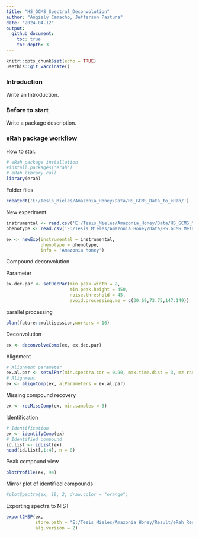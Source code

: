 ```yaml
---
title: "HS_GCMS_Spectral_Deconvolution"
author: "Angiely Camacho, Jefferson Pastuna"
date: "2024-04-12"
output:
  github_document:
    toc: true
    toc_depth: 3
---
```


```r

knitr::opts_chunk$set(echo = TRUE)
usethis::git_vaccinate()

```

### Introduction

Write an Introduction.

### Before to start

Write a package description.

### eRah package workflow

How to star.

```r

# eRah package installation
#install.packages('erah')
# eRah library call
library(erah)

```

Folder files

```r

createdt('E:/Tesis_Mieles/Amazonia_Honey/Data/HS_GCMS_Data_to_eRah/')

```

New experiment.


```r

instrumental <- read.csv('E:/Tesis_Mieles/Amazonia_Honey/Data/HS_GCMS_Metadata_to_eRah/HS_GCMS_Data_inst.csv')
phenotype <- read.csv('E:/Tesis_Mieles/Amazonia_Honey/Data/HS_GCMS_Metadata_to_eRah/HS_GCMS_Data_pheno.csv')

ex <- newExp(instrumental = instrumental,
             phenotype = phenotype,
             info = 'Amazonia honey')

```

Compound deconvolution

Parameter

```r

ex.dec.par <- setDecPar(min.peak.width = 2,
                        min.peak.height = 450,
                        noise.threshold = 45,
                        avoid.processing.mz = c(30:69,73:75,147:149))

```

parallel processing

```r

plan(future::multisession,workers = 16)

```

Deconvolution

```r

ex <- deconvolveComp(ex, ex.dec.par)

```

Alignment

```r
# Alignment parameter
ex.al.par <- setAlPar(min.spectra.cor = 0.90, max.time.dist = 3, mz.range = 70:550)
# Alignment
ex <- alignComp(ex, alParameters = ex.al.par)

```

Missing compound recovery


```r

ex <- recMissComp(ex, min.samples = 3)

```

Identification

```r

# Identification
ex <- identifyComp(ex)
# Identified compound
id.list <- idList(ex)
head(id.list[,1:4], n = 8)

```

Peak compound view

```r

plotProfile(ex, 94)

```

Mirror plot of identified compounds

```r

#plotSpectra(ex, 19, 2, draw.color = "orange")

```

Exporting spectra to NIST

```r

export2MSP(ex,
           store.path = "E:/Tesis_Mieles/Amazonia_Honey/Result/eRah_Result",
           alg.version = 2)

```



